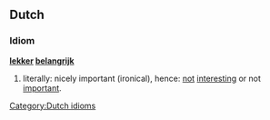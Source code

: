 ==Dutch==

===Idiom===
'''[[lekker]] [[belangrijk]]'''

# literally: nicely important (ironical), hence: [[not]] [[interest]]ing or not [[important]].
[[Category:Dutch idioms]]